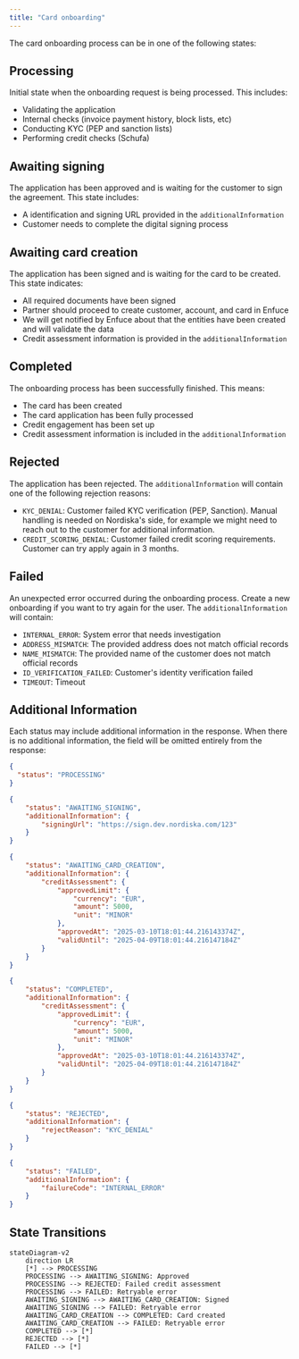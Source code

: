 ```yaml
---
title: "Card onboarding"
---
```


The card onboarding process can be in one of the following states:

## Processing

Initial state when the onboarding request is being processed. This includes:

- Validating the application
- Internal checks (invoice payment history, block lists, etc)
- Conducting KYC (PEP and sanction lists)
- Performing credit checks (Schufa)

## Awaiting signing

The application has been approved and is waiting for the customer to sign the agreement. This state includes:

- A identification and signing URL provided in the `additionalInformation`
- Customer needs to complete the digital signing process

## Awaiting card creation

The application has been signed and is waiting for the card to be created. This state indicates:

- All required documents have been signed
- Partner should proceed to create customer, account, and card in Enfuce
- We will get notified by Enfuce about that the entities have been created and will validate the data
- Credit assessment information is provided in the `additionalInformation`

## Completed

The onboarding process has been successfully finished. This means:

- The card has been created
- The card application has been fully processed
- Credit engagement has been set up
- Credit assessment information is included in the `additionalInformation`

## Rejected

The application has been rejected. The `additionalInformation` will contain one of the following rejection reasons:

- `KYC_DENIAL`: Customer failed KYC verification (PEP, Sanction). Manual handling is needed on Nordiska's side, for example we might need to reach out to the customer for additional information.
- `CREDIT_SCORING_DENIAL`: Customer failed credit scoring requirements. Customer can try apply again in 3 months.

## Failed

An unexpected error occurred during the onboarding process. Create a new onboarding if you want to try again for the user. The `additionalInformation` will contain:

- `INTERNAL_ERROR`: System error that needs investigation
- `ADDRESS_MISMATCH`: The provided address does not match official records
- `NAME_MISMATCH`: The provided name of the customer does not match official records
- `ID_VERIFICATION_FAILED`: Customer's identity verification failed
- `TIMEOUT`: Timeout

## Additional Information

Each status may include additional information in the response. When there is no additional information, the field will be omitted entirely from the response:

<CodeGroup>

```json Processing
{
  "status": "PROCESSING"
}
```


```json Awaiting signing
{
    "status": "AWAITING_SIGNING",
    "additionalInformation": {
        "signingUrl": "https://sign.dev.nordiska.com/123"
    }
}
```


```json Awaiting card creation
{
    "status": "AWAITING_CARD_CREATION",
    "additionalInformation": {
        "creditAssessment": {
            "approvedLimit": {
                "currency": "EUR",
                "amount": 5000,
                "unit": "MINOR"
            },
            "approvedAt": "2025-03-10T18:01:44.216143374Z",
            "validUntil": "2025-04-09T18:01:44.216147184Z"
        }
    }
}
```


```json Completed
{
    "status": "COMPLETED",
    "additionalInformation": {
        "creditAssessment": {
            "approvedLimit": {
                "currency": "EUR",
                "amount": 5000,
                "unit": "MINOR"
            },
            "approvedAt": "2025-03-10T18:01:44.216143374Z",
            "validUntil": "2025-04-09T18:01:44.216147184Z"
        }
    }
}
```


```json Rejected
{
    "status": "REJECTED",
    "additionalInformation": {
        "rejectReason": "KYC_DENIAL"
    }
}
```


```json Failed
{
    "status": "FAILED",
    "additionalInformation": {
        "failureCode": "INTERNAL_ERROR"
    }
}
```

</CodeGroup>

## State Transitions

```mermaid
stateDiagram-v2
    direction LR
    [*] --> PROCESSING
    PROCESSING --> AWAITING_SIGNING: Approved
    PROCESSING --> REJECTED: Failed credit assessment
    PROCESSING --> FAILED: Retryable error
    AWAITING_SIGNING --> AWAITING_CARD_CREATION: Signed
    AWAITING_SIGNING --> FAILED: Retryable error 
    AWAITING_CARD_CREATION --> COMPLETED: Card created
    AWAITING_CARD_CREATION --> FAILED: Retryable error 
    COMPLETED --> [*]
    REJECTED --> [*]
    FAILED --> [*]
```